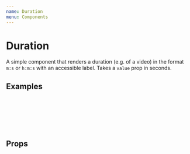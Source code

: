 ```yaml
---
name: Duration
menu: Components
---
```



# Duration

A simple component that renders a duration (e.g. of a video) in the format `m:s` or `h:m:s` with an accessible label. Takes a `value` prop in seconds.

## Examples

<Playground>
	<Duration value={null} />
	<br />
	<Duration value={2.7245} />
	<br />
	<Duration value={27} />
	<br />
	<Duration value="489" />
	<br />
	<Duration value={1104} />
	<br />
	<Duration value={7329} />
</Playground>

## Props

<Props of={Duration} />
